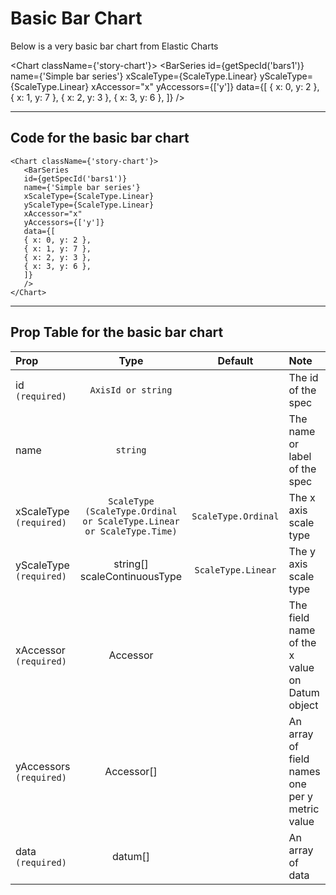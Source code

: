 
<Meta title="Bar Chart/Basic" />

# Basic Bar Chart
Below is a very basic bar chart from Elastic Charts

<Chart className={'story-chart'}>
    <BarSeries
    id={getSpecId('bars1')}
    name={'Simple bar series'}
    xScaleType={ScaleType.Linear}
    yScaleType={ScaleType.Linear}
    xAccessor="x"
    yAccessors={['y']}
    data={[
    { x: 0, y: 2 },
    { x: 1, y: 7 },
    { x: 2, y: 3 },
    { x: 3, y: 6 },
    ]}
    />
</Chart>


***


## Code for the basic bar chart 
    <Chart className={'story-chart'}>
       <BarSeries
       id={getSpecId('bars1')}
       name={'Simple bar series'}
       xScaleType={ScaleType.Linear}
       yScaleType={ScaleType.Linear}
       xAccessor="x"
       yAccessors={['y']}
       data={[
       { x: 0, y: 2 },
       { x: 1, y: 7 },
       { x: 2, y: 3 },
       { x: 3, y: 6 },
       ]}
       />
    </Chart>

***
## Prop Table for the basic bar chart

| Prop | Type | Default | Note |
|:------|:------:|:---------:|:------|
| id  `(required)` | `AxisId or string` |  | The id of the spec |
| name | `string` | | The name or label of the spec |
| xScaleType `(required)`| `ScaleType (ScaleType.Ordinal or ScaleType.Linear or ScaleType.Time)` | `ScaleType.Ordinal` | The x axis scale type |
| yScaleType `(required)`| string[] scaleContinuousType | `ScaleType.Linear` | The y axis scale type |
| xAccessor `(required)`| Accessor |  | The field name of the x value on Datum object |
| yAccessors `(required)`| Accessor[] |  | An array of field names one per y metric value |
| data `(required)` | datum[] |  | An array of data |
